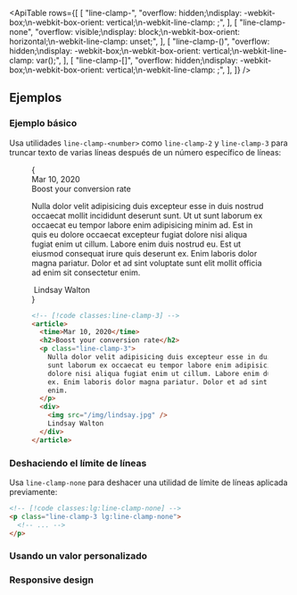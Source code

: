 

<ApiTable
  rows={[
    [
      "line-clamp-<number>",
      "overflow: hidden;\ndisplay: -webkit-box;\n-webkit-box-orient: vertical;\n-webkit-line-clamp: <number>;",
    ],
    [
      "line-clamp-none",
      "overflow: visible;\ndisplay: block;\n-webkit-box-orient: horizontal;\n-webkit-line-clamp: unset;",
    ],
    [
      "line-clamp-(<custom-property>)",
      "overflow: hidden;\ndisplay: -webkit-box;\n-webkit-box-orient: vertical;\n-webkit-line-clamp: var(<custom-property>);",
    ],
    [
      "line-clamp-[<value>]",
      "overflow: hidden;\ndisplay: -webkit-box;\n-webkit-box-orient: vertical;\n-webkit-line-clamp: <value>;",
    ],
  ]}
/>

## Ejemplos

### Ejemplo básico

Usa utilidades `line-clamp-<number>` como `line-clamp-2` y `line-clamp-3` para truncar texto de varias líneas después de un número específico de líneas:

<Figure>

<Example padding={false}>
  {
    <div className="px-4 sm:px-0">
      <article className="mx-auto max-w-sm p-8 text-gray-700 dark:text-gray-400">
        <time dateTime="2020-03-16" className="block text-sm leading-6 text-gray-500 dark:text-gray-400">
          Mar 10, 2020
        </time>
        <div className="mt-2 text-lg font-semibold text-gray-900 dark:text-gray-200">Boost your conversion rate</div>
        <p className="mt-4 line-clamp-3 text-sm leading-6 text-gray-500 dark:text-gray-400">
          Nulla dolor velit adipisicing duis excepteur esse in duis nostrud occaecat mollit incididunt deserunt sunt. Ut
          ut sunt laborum ex occaecat eu tempor labore enim adipisicing minim ad. Est in quis eu dolore occaecat
          excepteur fugiat dolore nisi aliqua fugiat enim ut cillum. Labore enim duis nostrud eu. Est ut eiusmod
          consequat irure quis deserunt ex. Enim laboris dolor magna pariatur. Dolor et ad sint voluptate sunt elit
          mollit officia ad enim sit consectetur enim.
        </p>
        <div className="mt-4 flex gap-x-2.5 text-sm leading-6 font-semibold text-gray-900 dark:text-gray-200">
          <img
            className="h-6 w-6 flex-none rounded-full bg-gray-50 dark:bg-gray-900"
            src="https://images.unsplash.com/photo-1517841905240-472988babdf9?ixlib=rb-1.2.1&ixid=eyJhcHBfaWQiOjEyMDd9&auto=format&fit=facearea&facepad=2&w=256&h=256&q=80"
            alt=""
          />
          Lindsay Walton
        </div>
      </article>
    </div>
  }
</Example>

```html
<!-- [!code classes:line-clamp-3] -->
<article>
  <time>Mar 10, 2020</time>
  <h2>Boost your conversion rate</h2>
  <p class="line-clamp-3">
    Nulla dolor velit adipisicing duis excepteur esse in duis nostrud occaecat mollit incididunt deserunt sunt. Ut ut
    sunt laborum ex occaecat eu tempor labore enim adipisicing minim ad. Est in quis eu dolore occaecat excepteur fugiat
    dolore nisi aliqua fugiat enim ut cillum. Labore enim duis nostrud eu. Est ut eiusmod consequat irure quis deserunt
    ex. Enim laboris dolor magna pariatur. Dolor et ad sint voluptate sunt elit mollit officia ad enim sit consectetur
    enim.
  </p>
  <div>
    <img src="/img/lindsay.jpg" />
    Lindsay Walton
  </div>
</article>
```

</Figure>

### Deshaciendo el límite de líneas

Usa `line-clamp-none` para deshacer una utilidad de límite de líneas aplicada previamente:

```html
<!-- [!code classes:lg:line-clamp-none] -->
<p class="line-clamp-3 lg:line-clamp-none">
  <!-- ... -->
</p>
```

### Usando un valor personalizado

<UsingACustomValue
  element="p"
  utility="line-clamp"
  name="number of lines"
  variable="line-count"
  value="calc(var(--characters)/100)"
/>

### Responsive design

<ResponsiveDesign property="line-clamp" defaultClass="line-clamp-3" featuredClass="line-clamp-4" />
